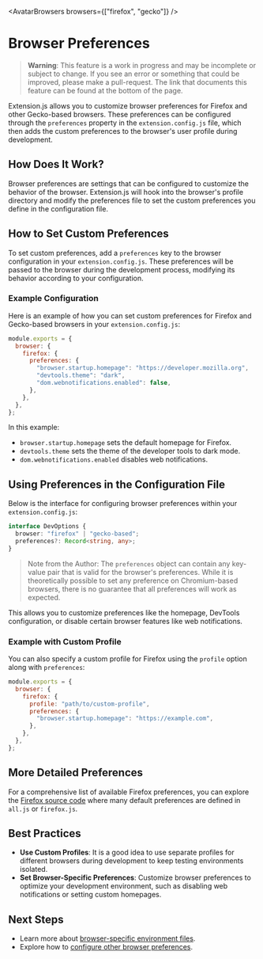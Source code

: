 
<AvatarBrowsers browsers={["firefox", "gecko"]} />

# Browser Preferences

> **Warning**: This feature is a work in progress and may be incomplete or subject to change. If you see an error or something that could be improved, please make a pull-request. The link that documents this feature can be found at the bottom of the page.

Extension.js allows you to customize browser preferences for Firefox and other Gecko-based browsers.
These preferences can be configured through the `preferences` property in the `extension.config.js` file,
which then adds the custom preferences to the browser's user profile during development.

## How Does It Work?

Browser preferences are settings that can be configured to customize the behavior of the browser. Extension.js will hook into the browser's profile directory and modify the preferences file to set the custom preferences you define in the configuration file.

## How to Set Custom Preferences

To set custom preferences, add a `preferences` key to the browser configuration in your `extension.config.js`.
These preferences will be passed to the browser during the development process, modifying its behavior according to your configuration.

### Example Configuration

Here is an example of how you can set custom preferences for Firefox and Gecko-based browsers in your `extension.config.js`:

```js
module.exports = {
  browser: {
    firefox: {
      preferences: {
        "browser.startup.homepage": "https://developer.mozilla.org",
        "devtools.theme": "dark",
        "dom.webnotifications.enabled": false,
      },
    },
  },
};
```

In this example:

- `browser.startup.homepage` sets the default homepage for Firefox.
- `devtools.theme` sets the theme of the developer tools to dark mode.
- `dom.webnotifications.enabled` disables web notifications.

## Using Preferences in the Configuration File

Below is the interface for configuring browser preferences within your `extension.config.js`:

```ts
interface DevOptions {
  browser: "firefox" | "gecko-based";
  preferences?: Record<string, any>;
}
```

> Note from the Author: The `preferences` object can contain any key-value pair that is valid for the browser's preferences. While it is theoretically possible to set any preference on Chromium-based browsers, there is no guarantee that all preferences will work as expected.

This allows you to customize preferences like the homepage, DevTools configuration, or disable certain browser features like web notifications.

### Example with Custom Profile

You can also specify a custom profile for Firefox using the `profile` option along with `preferences`:

```js
module.exports = {
  browser: {
    firefox: {
      profile: "path/to/custom-profile",
      preferences: {
        "browser.startup.homepage": "https://example.com",
      },
    },
  },
};
```

## More Detailed Preferences

For a comprehensive list of available Firefox preferences, you can explore the [Firefox source code](https://searchfox.org/mozilla-central/source/) where many default preferences are defined in `all.js` or `firefox.js`.

## Best Practices

- **Use Custom Profiles**: It is a good idea to use separate profiles for different browsers during development to keep testing environments isolated.
- **Set Browser-Specific Preferences**: Customize browser preferences to optimize your development environment, such as disabling web notifications or setting custom homepages.

## Next Steps

- Learn more about [browser-specific environment files](../features/environment-variables.mdx).
- Explore how to [configure other browser preferences](./available.mdx).
